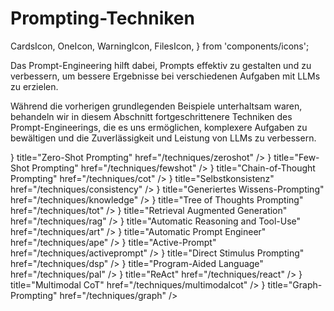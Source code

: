 # Prompting-Techniken

  CardsIcon,
  OneIcon,
  WarningIcon,
  FilesIcon,
} from 'components/icons';

Das Prompt-Engineering hilft dabei, Prompts effektiv zu gestalten und zu verbessern, um bessere Ergebnisse bei verschiedenen Aufgaben mit LLMs zu erzielen.

Während die vorherigen grundlegenden Beispiele unterhaltsam waren, behandeln wir in diesem Abschnitt fortgeschrittenere Techniken des Prompt-Engineerings, die es uns ermöglichen, komplexere Aufgaben zu bewältigen und die Zuverlässigkeit und Leistung von LLMs zu verbessern.

<Cards>
  <Card
    icon={<FilesIcon />}
    title="Zero-Shot Prompting"
    href="/techniques/zeroshot"
  />
  <Card
    icon={<FilesIcon />}
    title="Few-Shot Prompting"
    href="/techniques/fewshot"
  />
  <Card
    icon={<FilesIcon />}
    title="Chain-of-Thought Prompting"
    href="/techniques/cot"
  />
  <Card
    icon={<FilesIcon />}
    title="Selbstkonsistenz"
    href="/techniques/consistency"
  />
  <Card
    icon={<FilesIcon />}
    title="Generiertes Wissens-Prompting"
    href="/techniques/knowledge"
  />
  <Card
    icon={<FilesIcon />}
    title="Tree of Thoughts Prompting"
    href="/techniques/tot"
  />
  <Card
    icon={<FilesIcon />}
    title="Retrieval Augmented Generation"
    href="/techniques/rag"
  />
  <Card
    icon={<FilesIcon />}
    title="Automatic Reasoning and Tool-Use"
    href="/techniques/art"
  />
  <Card
    icon={<FilesIcon />}
    title="Automatic Prompt Engineer"
    href="/techniques/ape"
  />
  <Card
    icon={<FilesIcon />}
    title="Active-Prompt"
    href="/techniques/activeprompt"
  />
  <Card
    icon={<FilesIcon />}
    title="Direct Stimulus Prompting"
    href="/techniques/dsp"
  />
  <Card
    icon={<FilesIcon />}
    title="Program-Aided Language"
    href="/techniques/pal"
  />
  <Card icon={<FilesIcon />} title="ReAct" href="/techniques/react" />
  <Card
    icon={<FilesIcon />}
    title="Multimodal CoT"
    href="/techniques/multimodalcot"
  />
  <Card
    icon={<FilesIcon />}
    title="Graph-Prompting"
    href="/techniques/graph"
  />
</Cards>
